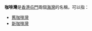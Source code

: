 '''咖啡灣'''是[[香港|香港]][[屯門|屯門]]兩個[[海灣|海灣]]的名稱，可以指：
* [[舊咖啡灣|舊咖啡灣]]
* [[新咖啡灣|新咖啡灣]]
{{disambig|Cat=三字中国地名消歧义}}
